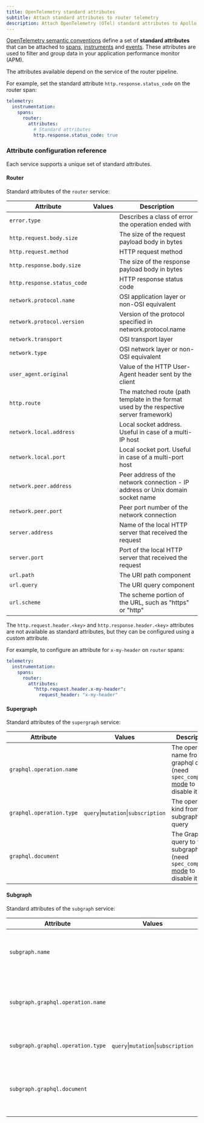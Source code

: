 ```yaml
---
title: OpenTelemetry standard attributes
subtitle: Attach standard attributes to router telemetry
description: Attach OpenTelemetry (OTel) standard attributes to Apollo Router telemetry.
---
```



[OpenTelemetry semantic conventions](https://opentelemetry.io/docs/specs/semconv/) define a set of **standard attributes** that can be attached to [spans](./spans), [instruments](./instruments) and [events](./events). These attributes are used to filter and group data in your application performance monitor (APM).

The attributes available depend on the service of the router pipeline.

For example, set the standard attribute `http.response.status_code` on the router span:

```yaml title="router.yaml"
telemetry:
  instrumentation:
    spans:
      router:
        attributes:
          # Standard attributes
          http.response.status_code: true
```

### Attribute configuration reference 

<RouterServices />

Each service supports a unique set of standard attributes.

#### Router

Standard attributes of the `router` service:

| Attribute                      | Values | Description                                                                                                                                        |
|--------------------------------|--------|----------------------------------------------------------------------------------------------------------------------------------------------------|
| `error.type`                   |        | Describes a class of error the operation ended with                                                                                           |
| `http.request.body.size`       |        | The size of the request payload body in bytes                                                                                                 |
| `http.request.method`          |        | HTTP request method                                                                                                                   |
| `http.response.body.size`      |        | The size of the response payload body in bytes                                                                                                    |
| `http.response.status_code`    |        | HTTP response status code                                                                                                                       |
| `network.protocol.name`        |        | OSI application layer or non-OSI equivalent                                                                                                      |
| `network.protocol.version`     |        | Version of the protocol specified in network.protocol.name                                                                                      |
| `network.transport`            |        | OSI transport layer                                                                                                                        |
| `network.type`                 |        | OSI network layer or non-OSI equivalent                                                                                                      |
| `user_agent.original`          |        | Value of the HTTP User-Agent header sent by the client                                                                                        |
| `http.route`                   |        | The matched route (path template in the format used by the respective server framework)                                                          |
| `network.local.address`        |        | Local socket address. Useful in case of a multi-IP host                                                                                        |
| `network.local.port`           |        | Local socket port. Useful in case of a multi-port host                                                                                          |
| `network.peer.address`         |        | Peer address of the network connection - IP address or Unix domain socket name                                                                  |
| `network.peer.port`            |        | Peer port number of the network connection                                                                                                        |
| `server.address`               |        | Name of the local HTTP server that received the request                                                                                         |
| `server.port`                  |        | Port of the local HTTP server that received the request                                                                                           |
| `url.path`                     |        | The URI path component                                                                                                                             |
| `url.query`                    |        | The URI query component                                                                                                                            |
| `url.scheme`                   |        | The scheme portion of the URL, such as "https" or "http"                                                                                          |

<Note>

The `http.request.header.<key>` and `http.response.header.<key>` attributes are not available as standard attributes, but they can be configured using a custom attribute.

For example, to configure an attribute for `x-my-header` on `router` spans:
```yaml title="router.yaml"
telemetry:
  instrumentation:
    spans:
      router:
        attributes:
          "http.request.header.x-my-header":
            request_header: "x-my-header"
```

</Note>

#### Supergraph

Standard attributes of the `supergraph` service:

| Attribute                   | Values                              | Description                                 |
|-----------------------------|-------------------------------------|---------------------------------------------|
| `graphql.operation.name`    |                                     | The operation name from the graphql query (need `spec_compliant` [mode](./spans/#mode) to disable it)   |
| `graphql.operation.type`    | `query`\|`mutation`\|`subscription` | The operation kind from the subgraph query  |
| `graphql.document`          |                                     | The GraphQL query to the subgraph (need `spec_compliant` [mode](./spans/#mode) to disable it)          |


#### Subgraph

Standard attributes of the `subgraph` service:

| Attribute                          | Values                              | Description                                    |
|------------------------------------|-------------------------------------|------------------------------------------------|
| `subgraph.name`                    |                                     | The name of the subgraph (need `spec_compliant` [mode](./spans/#mode) to disable it)                       |
| `subgraph.graphql.operation.name`  |                                     | The operation name from the subgraph query  (need `spec_compliant` [mode](./spans/#mode) to disable it)    |
| `subgraph.graphql.operation.type`  | `query`\|`mutation`\|`subscription` | The operation kind from the subgraph query     |
| `subgraph.graphql.document`        |                                     | The GraphQL query to the subgraph  (need `spec_compliant` [mode](./spans/#mode) to disable it)             |
